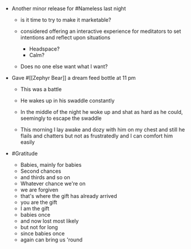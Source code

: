 - Another minor release for #Nameless last night

    - is it time to try to make it marketable?
    - considered offering an interactive experience for meditators to set intentions and reflect upon situations

        - Headspace?
        - Calm?
    - Does no one else want what I want?

- Gave #[[Zephyr Bear]] a dream feed bottle at 11 pm

    - This was a battle

    - He wakes up in his swaddle constantly

    - In the middle of the night he woke up and shat as hard as he could, seemingly to escape the swaddle

    - This morning I lay awake and dozy with him on my chest and still he flails and chatters but not as frustratedly and I can comfort him easily

- #Gratitude
    - Babies, mainly for babies
    - Second chances
    - and thirds and so on
    - Whatever chance we're on
    - we are forgiven
    - that's where the gift has already arrived
    - you are the gift
    - I am the gift
    - babies once
    - and now lost most likely
    - but not for long
    - since babies once
    - again can bring us 'round
